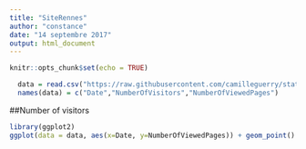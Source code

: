 ```yaml
---
title: "SiteRennes"
author: "constance"
date: "14 septembre 2017"
output: html_document
---
```


```r
knitr::opts_chunk$set(echo = TRUE)
```
<!-- getting datas -->
```r
  data = read.csv("https://raw.githubusercontent.com/camilleguerry/stat-sur-le-site-de-Rennes/master/statistiques-de-frequentation-du-site-rennes-metropole-en-acces-libre.csv",sep=";")
  names(data) = c("Date","NumberOfVisitors","NumberOfViewedPages")
```
##Number of visitors
```r
library(ggplot2)
ggplot(data = data, aes(x=Date, y=NumberOfViewedPages)) + geom_point() + ylab("Number of pages view") + ggtitle("Number of pages view (by user) in functions of the date")
```


